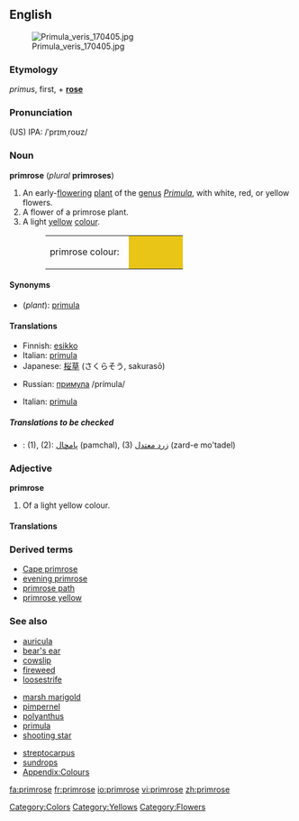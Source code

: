 {{wikipedia}}
==English==
[[Image:Primula veris 170405.jpg|thumb]]

===Etymology===
{{L.}} ''primus'', first, + '''[[rose]]'''

===Pronunciation===
(US) IPA: /ˈprɪmˌroʊz/

===Noun===
'''primrose''' (''plural'' '''primroses''')

# An early-[[flower]]ing [[plant]] of the [[genus]] ''[[Primula]]'', with white, red, or yellow flowers.
# A flower of a primrose plant.
# A light [[yellow]] [[colour]].
#:<table><tr><td>primrose colour: &nbsp;</td><td bgcolor="#E9C518" width="80">&nbsp; </td></tr></table>

====Synonyms====
*(''plant''): [[primula]]

====Translations====
{{trans-top|plant}}
*Finnish: [[esikko]]
*Italian: [[primula#Italian|primula]] {{f}}
*Japanese: [[桜草]] (さくらそう, sakurasō)
{{trans-mid}}
*Russian: [[примула]] /prímula/ {{f}}
{{trans-bottom}}

{{trans-top|flower}}
*Italian: [[primula#Italian|primula]] {{f}}
{{trans-mid}}
{{trans-bottom}}

{{trans-top|colour}}
{{trans-mid}}
{{trans-bottom}}

=====Translations to be checked=====
{{checktrans}}
<!--Remove this section once all of the translations below have been moved into the tables above.-->
*{{ttbc|Persian}}: (1), (2): [[پامچال]] (pamchal), (3) [[زرد معتدل]] (zard-e mo'tadel)

===Adjective===
'''primrose'''

# Of a light yellow colour.

====Translations====
{{trans-top|colour}}
{{trans-mid}}
{{trans-bottom}}

===Derived terms===
*[[Cape primrose]]
*[[evening primrose]]
*[[primrose path]]
*[[primrose yellow]]

===See also===
{{top3}}
*[[auricula]]
*[[bear's ear]]
*[[cowslip]]
*[[fireweed]]
*[[loosestrife]]
{{mid3}}
*[[marsh marigold]]
*[[pimpernel]]
*[[polyanthus]]
*[[primula]]
*[[shooting star]]
{{mid3}}
*[[streptocarpus]]
*[[sundrops]]
*[[Wiktionary_Appendix:Colours|Appendix:Colours]]
{{bottom}}

[[Category:Colors]]
[[Category:Yellows]]
[[Category:Flowers]]

[[fa:primrose]]
[[fr:primrose]]
[[io:primrose]]
[[vi:primrose]]
[[zh:primrose]]